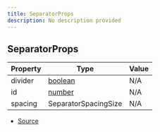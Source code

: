 ```yaml
---
title: SeparatorProps
description: No description provided
---
```


## SeparatorProps

| Property | Type | Value |
| ----------- | ----------- | ----------- |
| divider | [boolean](https://developer.mozilla.org/en-US/docs/Web/JavaScript/Reference/Global_Objects/Boolean) | N/A |
| id | [number](https://developer.mozilla.org/en-US/docs/Web/JavaScript/Reference/Global_Objects/Number) | N/A |
| spacing | SeparatorSpacingSize | N/A |


- [Source](https://github.com/underctrl-io/commandkit/blob/141d1404ab18a8e659209a0fab65466bf3b6dd85/packages/commandkit/src/components/v2/separator.ts#L3)